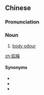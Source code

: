 ==Chinese==
{{zh-forms}}

===Pronunciation===
{{zh-pron
|m=húsāo
|c=wu4 sou1
|cat=n
}}

===Noun===
{{zh-noun}}

# [[body odour]]

[[zh:狐臊]]

====Synonyms====
* {{zh-l|狐臭}}
* {{zh-l|體臭}}
* {{zh-l|腋臭}}